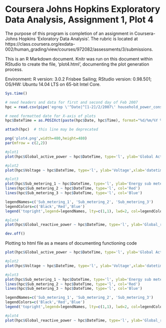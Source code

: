 Coursera Johns Hopkins Exploratory Data Analysis, Assignment 1, Plot 4
========================================================

The purpose of this program is completion of an assignment in Coursera-Johns Hopkins 'Exloratory Data Analysis'.  The rubric is located at https://class.coursera.org/exdata-002/human_grading/view/courses/972082/assessments/3/submissions.  

This is an R Markdown document. Knitr was run on this document within RStudio to create the file, 'plot4.html', documenting the plot generation process.

Environment:  	R version: 3.0.2 Frisbee Sailing; RStudio version: 0.98.501; OS/HW: Ubuntu 14.04 LTS on 65-bit Intel Core.  

```r
Sys.time()

# need headers and data for first and second day of Feb 2007
hpc = read.csv(pipe('egrep \'^Date|^[1-2]/2/2007\' household_power_consumption.txt'), header=T, sep=';')

# need formatted date for X-axis of plots
hpc$DateTime = as.POSIXct(paste(hpc$Date, hpc$Time), format="%d/%m/%Y %H:%M:%S")

attach(hpc)  # this line may be deprecated

png('plot4.png',width=480,height=480)
par(mfrow = c(2,2))

#plot1
plot(hpc$Global_active_power ~ hpc$DateTime, type='l', ylab='Global Active Power',xlab='')

#plot2
plot(hpc$Voltage ~ hpc$DateTime, type='l', ylab='Voltage',xlab='datetime')

#plot3
plot(hpc$Sub_metering_1 ~ hpc$DateTime, type='l', ylab='Energy sub metering',xlab='')
lines(hpc$Sub_metering_2 ~ hpc$DateTime, type='l', col='Red')
lines(hpc$Sub_metering_3 ~ hpc$DateTime, type='l', col='Blue')

legendNames=c('Sub_metering_1', 'Sub_metering_2', 'Sub_metering_3')
legendColors=c('Black','Red','Blue')
legend('topright',legend=legendNames, lty=c(1,1), lwd=2, col=legendColors, bty='n', cex=0.6)

#plot4
plot(hpc$Global_reactive_power ~ hpc$DateTime, type='l', ylab='Global_reactive_power',xlab='datetime')

dev.off()


```

Plotting to html file as a means of documenting functioning code
```r
plot(hpc$Global_active_power ~ hpc$DateTime, type='l', ylab='Global Active Power',xlab='')

#plot2
plot(hpc$Voltage ~ hpc$DateTime, type='l', ylab='Voltage',xlab='datetime')

#plot3
plot(hpc$Sub_metering_1 ~ hpc$DateTime, type='l', ylab='Energy sub metering',xlab='')
lines(hpc$Sub_metering_2 ~ hpc$DateTime, type='l', col='Red')
lines(hpc$Sub_metering_3 ~ hpc$DateTime, type='l', col='Blue')

legendNames=c('Sub_metering_1', 'Sub_metering_2', 'Sub_metering_3')
legendColors=c('Black','Red','Blue')
legend('topright',legend=legendNames, lty=c(1,1), lwd=2, col=legendColors, bty='n', cex=0.6)

#plot4
plot(hpc$Global_reactive_power ~ hpc$DateTime, type='l', ylab='Global_reactive_power',xlab='datetime')
```

